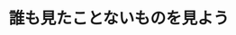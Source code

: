 ﻿---
title: "誰も見たことないものを見よう"
category: "理学院"
vol: "27"
interviewee: "大橋 裕二 "
url: ""
tags: []
pdf: "27-1.pdf"
facephoto: ""
career: ""
preface: "大橋での研究内容は実に多岐にわたるが、Ｘ線構造解析で結晶構造を見たり、ラミセ化という反応における結晶中の分子の動きを見たりと、“ものを見る”ということを中心に研究を行っている。"
---

